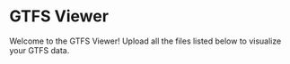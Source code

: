
# GTFS Viewer

Welcome to the GTFS Viewer! Upload all the files listed below to visualize your GTFS data.

<GTFSViewerStaging />
